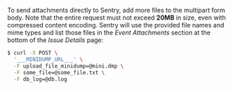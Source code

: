 To send attachments directly to Sentry, add more files to the multipart form
body. Note that the entire request must not exceed **20MB** in size, even with
compressed content encoding. Sentry will use the provided file names and mime
types and list those files in the _Event Attachments_ section at the bottom of
the _Issue Details_ page:

```bash
$ curl -X POST \
  '___MINIDUMP_URL___' \
  -F upload_file_minidump=@mini.dmp \
  -F some_file=@some_file.txt \
  -F db_log=@db.log
```
